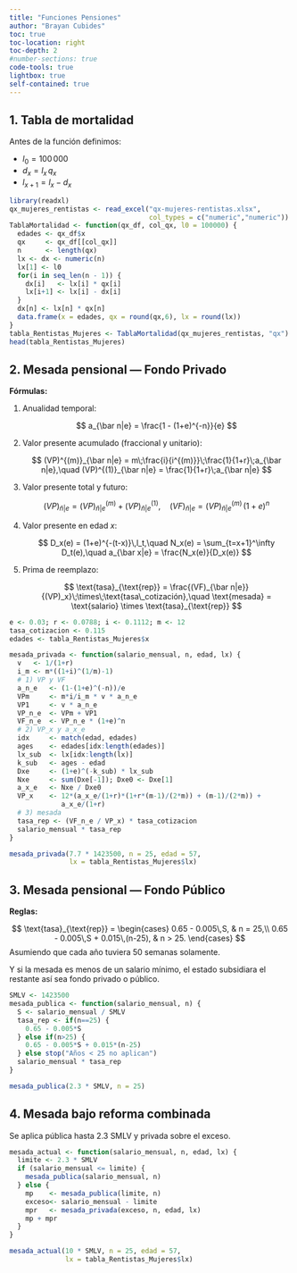 ```yaml
---
title: "Funciones Pensiones"
author: "Brayan Cubides"
toc: true
toc-location: right
toc-depth: 2
#number-sections: true
code-tools: true
lightbox: true
self-contained: true   
---
```


## 1. Tabla de mortalidad

Antes de la función definimos:

- $l_0 = 100\,000$  
- $d_x = l_x \, q_x$  
- $l_{x+1} = l_x - d_x$

```r
library(readxl)
qx_mujeres_rentistas <- read_excel("qx-mujeres-rentistas.xlsx",
                                   col_types = c("numeric","numeric"))
TablaMortalidad <- function(qx_df, col_qx, l0 = 100000) {
  edades <- qx_df$x
  qx     <- qx_df[[col_qx]]
  n      <- length(qx)
  lx <- dx <- numeric(n)
  lx[1] <- l0
  for(i in seq_len(n - 1)) {
    dx[i]   <- lx[i] * qx[i]
    lx[i+1] <- lx[i] - dx[i]
  }
  dx[n] <- lx[n] * qx[n]
  data.frame(x = edades, qx = round(qx,6), lx = round(lx))
}
tabla_Rentistas_Mujeres <- TablaMortalidad(qx_mujeres_rentistas, "qx")
head(tabla_Rentistas_Mujeres)
```

## 2. Mesada pensional — Fondo Privado

**Fórmulas:**

1. Anualidad temporal:

   $$
     a_{\bar n|e} = \frac{1 - (1+e)^{-n}}{e}
   $$
2. Valor presente acumulado (fraccional y unitario):

   $$
     (VP)^{(m)}_{\bar n|e} = m\;\frac{i}{i^{(m)}}\;\frac{1}{1+r}\;a_{\bar n|e},\quad
     (VP)^{(1)}_{\bar n|e} = \frac{1}{1+r}\;a_{\bar n|e}
   $$
3. Valor presente total y futuro:

   $$
     (VP)_{\bar n|e} = (VP)^{(m)}_{\bar n|e} + (VP)^{(1)}_{\bar n|e},\quad
     (VF)_{\bar n|e} = (VP)^{(m)}_{\bar n|e}\,(1+e)^n
   $$
4. Valor presente en edad $x$:

   $$
     D_x(e) = (1+e)^{-(t-x)}\,l_t,\quad
     N_x(e) = \sum_{t=x+1}^\infty D_t(e),\quad
     a_{\bar x|e} = \frac{N_x(e)}{D_x(e)}
   $$
5. Prima de reemplazo:

   $$
     \text{tasa}_{\text{rep}} = \frac{(VF)_{\bar n|e}}{(VP)_x}\;\times\;\text{tasa\_cotización},\quad
     \text{mesada} = \text{salario} \times \text{tasa}_{\text{rep}}
   $$

```r
e <- 0.03; r <- 0.0788; i <- 0.1112; m <- 12
tasa_cotizacion <- 0.115
edades <- tabla_Rentistas_Mujeres$x

mesada_privada <- function(salario_mensual, n, edad, lx) {
  v   <- 1/(1+r)
  i_m <- m*((1+i)^(1/m)-1)
  # 1) VP y VF
  a_n_e   <- (1-(1+e)^(-n))/e
  VPm     <- m*i/i_m * v * a_n_e
  VP1     <- v * a_n_e
  VP_n_e  <- VPm + VP1
  VF_n_e  <- VP_n_e * (1+e)^n
  # 2) VP_x y a_x_e
  idx     <- match(edad, edades)
  ages    <- edades[idx:length(edades)]
  lx_sub  <- lx[idx:length(lx)]
  k_sub   <- ages - edad
  Dxe     <- (1+e)^(-k_sub) * lx_sub
  Nxe     <- sum(Dxe[-1]); Dxe0 <- Dxe[1]
  a_x_e   <- Nxe / Dxe0
  VP_x    <- 12*(a_x_e/(1+r)*(1+r*(m-1)/(2*m)) + (m-1)/(2*m)) +
             a_x_e/(1+r)
  # 3) mesada
  tasa_rep <- (VF_n_e / VP_x) * tasa_cotizacion
  salario_mensual * tasa_rep
}

mesada_privada(7.7 * 1423500, n = 25, edad = 57,
               lx = tabla_Rentistas_Mujeres$lx)
```

## 3. Mesada pensional — Fondo Público

**Reglas:**

$$
\text{tasa}_{\text{rep}} =
\begin{cases}
0.65 - 0.005\,S, & n = 25,\\
0.65 - 0.005\,S + 0.015\,(n-25), & n > 25.
\end{cases}
$$
Asumiendo que cada año tuviera 50 semanas solamente.

Y si la mesada es menos de un salario mínimo, el estado subsidiara el restante así sea fondo privado o público.

```r
SMLV <- 1423500
mesada_publica <- function(salario_mensual, n) {
  S <- salario_mensual / SMLV
  tasa_rep <- if(n==25) {
    0.65 - 0.005*S
  } else if(n>25) {
    0.65 - 0.005*S + 0.015*(n-25)
  } else stop("Años < 25 no aplican")
  salario_mensual * tasa_rep
}

mesada_publica(2.3 * SMLV, n = 25)
```

## 4. Mesada bajo reforma combinada

Se aplica pública hasta $2.3$ SMLV y privada sobre el exceso.

```r
mesada_actual <- function(salario_mensual, n, edad, lx) {
  limite <- 2.3 * SMLV
  if (salario_mensual <= limite) {
    mesada_publica(salario_mensual, n)
  } else {
    mp    <- mesada_publica(limite, n)
    exceso<- salario_mensual - limite
    mpr   <- mesada_privada(exceso, n, edad, lx)
    mp + mpr
  }
}

mesada_actual(10 * SMLV, n = 25, edad = 57,
              lx = tabla_Rentistas_Mujeres$lx)
```

